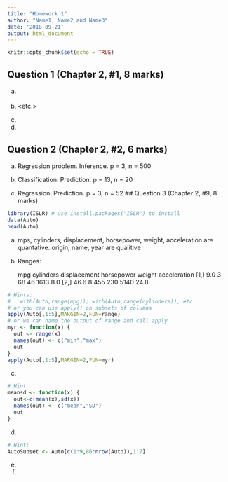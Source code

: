 ```yaml
---
title: "Homework 1"
author: "Name1, Name2 and Name3"
date: '2018-09-21'
output: html_document
---
```


```r
knitr::opts_chunk$set(echo = TRUE)
```

## Question 1 (Chapter 2, #1, 8 marks)

(a) <your answer here>

(b) <etc.>

(c)

(d)


## Question 2 (Chapter 2, #2, 6 marks)

(a)
Regression problem.
Inference.
p = 3, n = 500

(b)
Classification.
Prediction.
p = 13, n = 20

(c)
Regression.
Prediction.
p = 3, n = 52
## Question 3 (Chapter 2, #9, 8 marks)

```r
library(ISLR) # use install.packages("ISLR") to install
data(Auto)
head(Auto)
```

(a)
mps, cylinders, displacement, horsepower, weight, acceleration are quantative.
origin, name, year are qualitive

(b)
Ranges: 

      mpg cylinders displacement horsepower weight acceleration
[1,]  9.0         3           68         46   1613          8.0
[2,] 46.6         8          455        230   5140         24.8

> 
```r
# Hints:
#   with(Auto,range(mpg)); with(Auto,range(cylinders)), etc.
# or you can use apply() on subsets of columns
apply(Auto[,1:5],MARGIN=2,FUN=range)
# or we can name the output of range and call apply
myr <- function(x) {
  out <- range(x)
  names(out) <- c("min","max")
  out
}
apply(Auto[,1:5],MARGIN=2,FUN=myr)
```


(c)

```r
# Hint
meansd <- function(x) {
  out<-c(mean(x),sd(x))
  names(out) <- c("mean","SD")
  out
}
```


(d)

```r
# Hint:
AutoSubset <- Auto[c(1:9,86:nrow(Auto)),1:7]
```

(e)

(f)